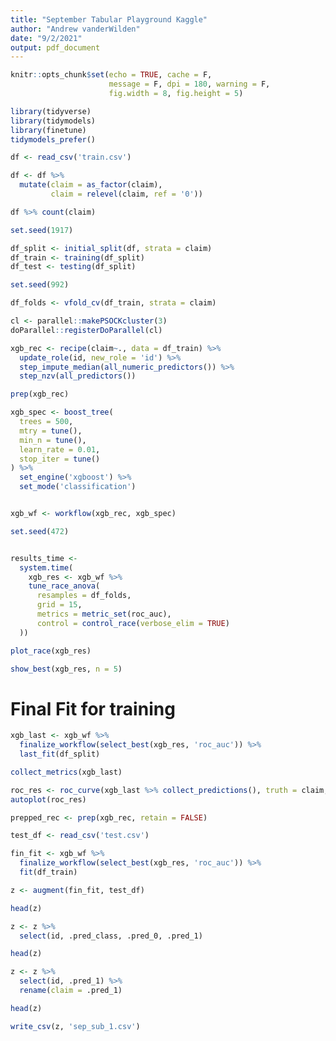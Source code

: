 ```yaml
---
title: "September Tabular Playground Kaggle"
author: "Andrew vanderWilden"
date: "9/2/2021"
output: pdf_document
---
```


```r
knitr::opts_chunk$set(echo = TRUE, cache = F,
                      message = F, dpi = 180, warning = F,
                      fig.width = 8, fig.height = 5)
```


```r
library(tidyverse)
library(tidymodels)
library(finetune)
tidymodels_prefer()
```


```r
df <- read_csv('train.csv')
```

```r
df <- df %>% 
  mutate(claim = as_factor(claim),
         claim = relevel(claim, ref = '0'))
```


```r
df %>% count(claim)
```


```r
set.seed(1917)

df_split <- initial_split(df, strata = claim)
df_train <- training(df_split)
df_test <- testing(df_split)

set.seed(992)

df_folds <- vfold_cv(df_train, strata = claim)
```



```r
cl <- parallel::makePSOCKcluster(3)
doParallel::registerDoParallel(cl)
```



```r
xgb_rec <- recipe(claim~., data = df_train) %>% 
  update_role(id, new_role = 'id') %>% 
  step_impute_median(all_numeric_predictors()) %>% 
  step_nzv(all_predictors())

prep(xgb_rec)
```


```r
xgb_spec <- boost_tree(
  trees = 500,
  mtry = tune(),
  min_n = tune(),
  learn_rate = 0.01,
  stop_iter = tune()
) %>% 
  set_engine('xgboost') %>% 
  set_mode('classification')


xgb_wf <- workflow(xgb_rec, xgb_spec)
```


```r
set.seed(472)


results_time <-
  system.time(
    xgb_res <- xgb_wf %>% 
    tune_race_anova(
      resamples = df_folds,
      grid = 15,
      metrics = metric_set(roc_auc),
      control = control_race(verbose_elim = TRUE)
  ))
```



```r
plot_race(xgb_res)
```


```r
show_best(xgb_res, n = 5)
```

# Final Fit for training

```r
xgb_last <- xgb_wf %>% 
  finalize_workflow(select_best(xgb_res, 'roc_auc')) %>% 
  last_fit(df_split)
```





```r
collect_metrics(xgb_last)
```



```r
roc_res <- roc_curve(xgb_last %>% collect_predictions(), truth = claim,.pred_0)
autoplot(roc_res)

```


```r
prepped_rec <- prep(xgb_rec, retain = FALSE)
```



```r
test_df <- read_csv('test.csv')
```




```r
fin_fit <- xgb_wf %>% 
  finalize_workflow(select_best(xgb_res, 'roc_auc')) %>% 
  fit(df_train)
```




```r
z <- augment(fin_fit, test_df)

head(z)
```


```r
z <- z %>% 
  select(id, .pred_class, .pred_0, .pred_1)

head(z)
```

```r
z <- z %>% 
  select(id, .pred_1) %>% 
  rename(claim = .pred_1)

head(z)
```


```r
write_csv(z, 'sep_sub_1.csv')
```


